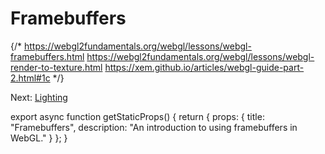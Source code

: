 
# Framebuffers

{/*
  https://webgl2fundamentals.org/webgl/lessons/webgl-framebuffers.html
  https://webgl2fundamentals.org/webgl/lessons/webgl-render-to-texture.html
  https://xem.github.io/articles/webgl-guide-part-2.html#1c
*/}

Next: [Lighting](/webgl/lighting)


export async function getStaticProps() {
  return {
    props: {
      title: "Framebuffers",
      description: "An introduction to using framebuffers in WebGL."
    }
  };
}
